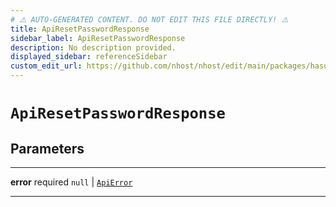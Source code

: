 ```yaml
---
# ⚠️ AUTO-GENERATED CONTENT. DO NOT EDIT THIS FILE DIRECTLY! ⚠️
title: ApiResetPasswordResponse
sidebar_label: ApiResetPasswordResponse
description: No description provided.
displayed_sidebar: referenceSidebar
custom_edit_url: https://github.com/nhost/nhost/edit/main/packages/hasura-auth-js/src/utils/types.ts#L204
---
```


# `ApiResetPasswordResponse`

## Parameters

---

**<span className="parameter-name">error</span>** <span className="optional-status">required</span> `null` | [`ApiError`](/reference/docgen/javascript/auth/types/api-error)

---
